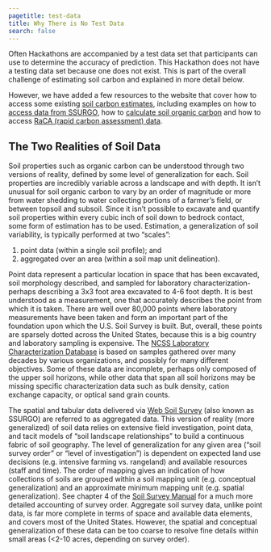 ```yaml
---
pagetitle: test-data
title: Why There is No Test Data 
search: false
---
```


Often Hackathons are accompanied by a test data set that participants can use to determine the accuracy of prediction. This Hackathon does not have a testing data set because one does not exist. This is part of the overall challenge of estimating soil carbon and explained in more detail below.  

However, we have added a few resources to the website that cover how to access some existing [soil carbon estimates](resources.qmd), including  examples on how to [access data from SSURGO](https://ncss-tech.github.io/AQP/soilDB/SDA-point-query.html), how to [calculate soil organic carbon](https://idahoagstats.github.io/AgHackathon/soc-stock-SDA.html) and how to access [RaCA (rapid carbon assessment) data](https://idahoagstats.github.io/AgHackathon/raca-example.html). 


## The Two Realities of Soil Data

Soil properties such as organic carbon can be understood through two versions of reality, defined by some level of generalization for each. Soil properties are incredibly variable across a landscape and with depth. It isn't unusual for soil organic carbon to vary by an order of magnitude or more from water shedding to water collecting portions of a farmer's field, or between topsoil and subsoil. Since it isn't possible to excavate and quantify soil properties within every cubic inch of soil down to bedrock contact, some form of estimation has to be used. Estimation, a generalization of soil variability, is typically performed at two "scales":

  1. point data (within a single soil profile); and   
  1. aggregated over an area (within a soil map unit delineation). 

Point data represent a particular location in space that has been excavated, soil morphology described, and sampled for laboratory characterization-perhaps describing a 3x3 foot area excavated to 4-6 foot depth. It is best understood as a measurement, one that accurately describes the point from which it is taken. There are well over 80,000 points where laboratory measurements have been taken and form an important part of the foundation upon which the U.S. Soil Survey is built. But, overall, these points are sparsely dotted across the United States, because this is a big country and laboratory sampling is expensive. The [NCSS Laboratory Characterization Database](https://ncsslabdatamart.sc.egov.usda.gov) is based on samples gathered over many decades by various organizations, and possibly for many different objectives. Some of these data are incomplete, perhaps only composed of the upper soil horizons, while other data that span all soil horizons may be missing specific characterization data such as bulk density, cation exchange capacity, or optical sand grain counts.  

The spatial and tabular data delivered via [Web Soil Survey](https://websoilsurvey.nrcs.usda.gov/app/) (also known as SSURGO) are referred to as aggregated data. This version of reality (more generalized) of soil data relies on extensive field investigation, point data, and tacit models of "soil landscape relationships" to build a continuous fabric of soil geography. The level of generalization for any given area ("soil survey order" or "level of investigation") is dependent on expected land use decisions (e.g. intensive farming vs. rangeland) and available resources (staff and time). The order of mapping gives an indication of how collections of soils are grouped within a soil mapping unit (e.g. conceptual generalization) and an approximate minimum mapping unit (e.g. spatial generalization). See chapter 4 of the [Soil Survey Manual](https://www.nrcs.usda.gov/sites/default/files/2022-09/SSM-ch4.pdf) for a much more detailed accounting of survey order. Aggregate soil survey data, unlike point data, is far more complete in terms of space and available data elements, and covers most of the United States. However, the spatial and conceptual generalization of these data can be too coarse to resolve fine details within small areas (<2-10 acres, depending on survey order).
